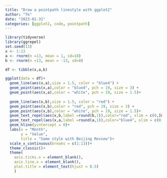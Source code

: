 ```yaml
---
title: "Draw a pointpath linestyle with ggplot2" 
author: "Te"
date: "2023-01-31"
categories: [ggplot2, code, pointpath]
---
```


```r
library(tidyverse)
library(ggrepel)
set.seed(13)
x <- 1:13
a <- rnorm(n =13, mean = 1, sd=18)
b <- rnorm(n =13, mean = -13, sd=8)

df <- tibble(x,a,b)

ggplot(data = df)+
  geom_line(aes(x,a),size = 1.5, color = "blue4") +
  geom_point(aes(x,a),color = "blue4", pch = 19, size = 3) +
  geom_point(aes(x,a),color = "white", pch = 19, size = 1.5)+
  
  geom_line(aes(x,b),size = 1.5, color = "red") +
  geom_point(aes(x,b),color = "red", pch = 19, size = 3) +
  geom_point(aes(x,b),color = "white", pch = 19, size = 1.5)+
  geom_text_repel(aes(x,b,label =round(b,1)),color="red", xlim = c(0,Inf))+
  geom_text_repel(aes(x,a,label =round(a,1)),color="blue4", xlim = c(0,Inf))+
  geom_hline(yintercept = 0)+
  labs(x = "Month", 
       y = "Value",
       title = "Same style with Beijing Review")+
  scale_x_continuous(breaks = c(1:13))+
  theme_classic()+
  theme(
    axis.ticks.x = element_blank(),
    axis.line.x = element_blank(),
    plot.title = element_text(hjust = 0.5)
    )
```


